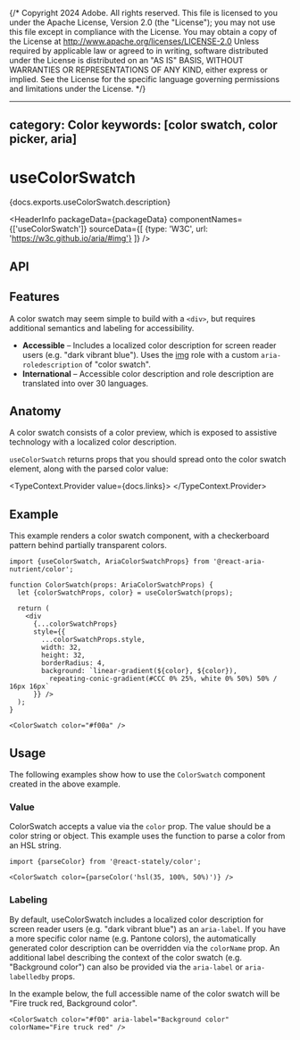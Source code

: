 {/* Copyright 2024 Adobe. All rights reserved.
This file is licensed to you under the Apache License, Version 2.0 (the "License");
you may not use this file except in compliance with the License. You may obtain a copy
of the License at http://www.apache.org/licenses/LICENSE-2.0
Unless required by applicable law or agreed to in writing, software distributed under
the License is distributed on an "AS IS" BASIS, WITHOUT WARRANTIES OR REPRESENTATIONS
OF ANY KIND, either express or implied. See the License for the specific language
governing permissions and limitations under the License. */}



---
category: Color
keywords: [color swatch, color picker, aria]
---

# useColorSwatch

<PageDescription>{docs.exports.useColorSwatch.description}</PageDescription>

<HeaderInfo
  packageData={packageData}
  componentNames={['useColorSwatch']}
  sourceData={[
    {type: 'W3C', url: 'https://w3c.github.io/aria/#img'}
  ]} />

## API

<FunctionAPI function={docs.exports.useColorSwatch} links={docs.links} />

## Features

A color swatch may seem simple to build with a `<div>`, but requires additional semantics and labeling for accessibility.

* **Accessible** – Includes a localized color description for screen reader users (e.g. "dark vibrant blue"). Uses the [img](https://w3c.github.io/aria/#img) role with a custom `aria-roledescription` of "color swatch".
* **International** – Accessible color description and role description are translated into over 30 languages.

## Anatomy

A color swatch consists of a color preview, which is exposed to assistive technology with a localized color description.

`useColorSwatch` returns props that you should spread onto the color swatch element, along with the parsed color value:

<TypeContext.Provider value={docs.links}>
  <InterfaceType properties={docs.links[docs.exports.useColorSwatch.return.id].properties} />
</TypeContext.Provider>

## Example

This example renders a color swatch component, with a checkerboard pattern behind partially transparent colors.

```tsx example export=true
import {useColorSwatch, AriaColorSwatchProps} from '@react-aria-nutrient/color';

function ColorSwatch(props: AriaColorSwatchProps) {
  let {colorSwatchProps, color} = useColorSwatch(props);

  return (
    <div 
      {...colorSwatchProps}
      style={{
        ...colorSwatchProps.style,
        width: 32,
        height: 32,
        borderRadius: 4,
        background: `linear-gradient(${color}, ${color}),
          repeating-conic-gradient(#CCC 0% 25%, white 0% 50%) 50% / 16px 16px`
      }} />
  );
}

<ColorSwatch color="#f00a" />
```

## Usage

The following examples show how to use the `ColorSwatch` component created in the above example.

### Value

ColorSwatch accepts a value via the `color` prop. The value should be a color string or <TypeLink links={statelyDocs.links} type={statelyDocs.exports.Color} /> object. This example uses the <TypeLink links={statelyDocs.links} type={statelyDocs.exports.parseColor} /> function to parse a color from an HSL string.

```tsx example
import {parseColor} from '@react-stately/color';

<ColorSwatch color={parseColor('hsl(35, 100%, 50%)')} />
```

### Labeling

By default, useColorSwatch includes a localized color description for screen reader users (e.g. "dark vibrant blue") as an `aria-label`. If you have a more specific color name (e.g. Pantone colors), the automatically generated color description can be overridden via the `colorName` prop. An additional label describing the context of the color swatch (e.g. "Background color") can also be provided via the `aria-label` or `aria-labelledby` props.

In the example below, the full accessible name of the color swatch will be "Fire truck red, Background color".

```tsx example
<ColorSwatch color="#f00" aria-label="Background color" colorName="Fire truck red" />
```
